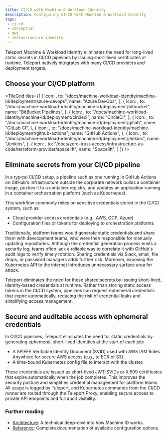 ```yaml
---
title: CI/CD with Machine & Workload Identity
description: Configuring CI/CD with Machine & Workload Identity
tags:
 - ci-cd
 - conceptual
 - mwi
 - infrastructure-identity
---
```


Teleport Machine & Workload Identity eliminates the need for long-lived static secrets in CI/CD pipelines by issuing short-lived 
certificates at runtime. Teleport natively integrates with many CI/CD providers and deployment targets.

## Choose your CI/CD platform

<TileGrid
  tiles={[
    {
      icon: <Icon name="azureDevops" size="xl" />,
      to: "/docs/machine-workload-identity/machine-id/deployment/azure-devops",
      name: "Azure DevOps",
    },
    {
      icon: <Icon name="bitbucket" size="xl" />,
      to: "/docs/machine-workload-identity/machine-id/deployment/bitbucket",
      name: "BitBucket Pipelines",
    },
    {
      icon: <Icon name="circleci" size="xl" />,
      to: "/docs/machine-workload-identity/machine-id/deployment/circleci",
      name: "CircleCI",
    },
    {
      icon: <Icon name="gitlab" size="xl" />,
      to: "/docs/machine-workload-identity/machine-id/deployment/gitlab",
      name: "GitLab CI",
    },
    {
      icon: <Icon name="githubActions" size="xl" />,
      to: "/docs/machine-workload-identity/machine-id/deployment/github-actions",
      name: "GitHub Actions",
    },
    {
      icon: <Icon name="jenkins" size="xl" />,
      to: "/docs/machine-workload-identity/machine-id/deployment/jenkins",
      name: "Jenkins",
    },
    {
      icon: <Icon name="spacelift" size="xl" />,
      to: "/docs/zero-trust-access/infrastructure-as-code/terraform-provider/spacelift",
      name: "Spacelift",
    }
  ]}
/>

## Eliminate secrets from your CI/CD pipeline

In a typical CI/CD setup, a pipeline such as one running in GitHub Actions on GitHub's infrastructure outside the corporate network builds a 
container image, pushes it to a container registry, and updates an application running in a container orchestration platform (such as Kubernetes).

This workflow commonly relies on sensitive credentials stored in the CI/CD system, such as:

- Cloud provider access credentials (e.g., AWS, GCP, Azure)
- Configuration files or tokens for deploying to orchestration platforms

Traditionally, platform teams would generate static credentials and share them with development teams, who were then responsible for manually updating 
repositories. Although the credential generation process emits a security log, teams often lack a reliable way to correlate it with GitHub's audit logs 
to verify timely rotation. Sharing credentials via Slack, email, file drops, or password managers adds further risk. Moreover, exposing the Kubernetes API 
to the internet introduces unnecessary surface area for attack.

Teleport eliminates the need for these shared secrets by issuing short-lived, identity-based credentials at runtime. Rather than storing static access tokens in the CI/CD 
system, pipelines can request ephemeral credentials that expire automatically, reducing the risk of credential leaks and simplifying access management.

## Secure and auditable access with ephemeral credentials

In CI/CD pipelines, Teleport eliminates the need for static credentials by generating ephemeral, short-lived identities at the start of each job:

- A SPIFFE Verifiable Identity Document (SVID) used with AWS IAM Roles Anywhere for secure AWS access (e.g., to ECR or S3).
- A time-bound Kubernetes config file to interact with the cluster.

These credentials are issued as short-lived JWT-SVIDs or X.509 certificates that expire automatically when the job completes. 
This improves the security posture and simplifies credential management for platform teams. All usage is logged by Teleport, 
and Kubernetes commands from the CI/CD runner are routed through the Teleport Proxy, enabling secure access to private 
API endpoints and full audit visibility.

### Further reading

- [Architecture](../reference/architecture/machine-id-architecture.mdx): A technical deep-dive into how Machine ID
  works.
- [Reference](../reference/machine-workload-identity/machine-workload-identity.mdx): Complete documentation of available
  configuration options.
